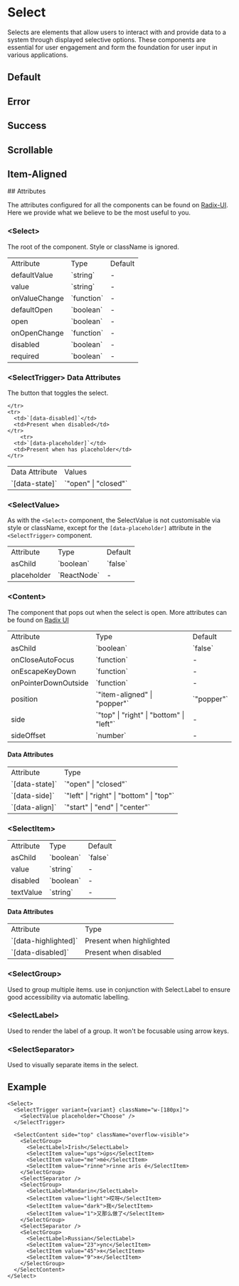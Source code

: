 

<Meta of={SelectStories} />

# Select

Selects are elements that allow users to interact with and provide data to a system through displayed selective options. These components are essential for user engagement and form the foundation for user input in various applications.

## Default

<Canvas of={SelectStories.Default} />

## Error

<Canvas of={SelectStories.Error} />

## Success

<Canvas of={SelectStories.Success} />

## Scrollable

<Canvas of={SelectStories.Long} />

## Item-Aligned

<Canvas of={SelectStories.ItemAligned} />
## Attributes

The attributes configured for all the components can be found on [Radix-UI](https://www.radix-ui.com/primitives/docs/components/select). Here we provide what we believe to be the most useful to you.

### \<Select>

The root of the component. Style or className is ignored.

<table>
  <tbody>
    <tr>
      <td>Attribute</td>
      <td>Type</td>
      <td>Default</td>
    </tr>
    <tr>
      <td>defaultValue</td>
      <td>`string`</td>
      <td>-</td>
    </tr>
    <tr>
      <td>value</td>
      <td>`string`</td>
      <td>-</td>
    </tr>
    <tr>
      <td>onValueChange</td>
      <td>`function`</td>
      <td>-</td>
    </tr>
    <tr>
      <td>defaultOpen</td>
      <td>`boolean`</td>
      <td>-</td>
    </tr>
    <tr>
      <td>open</td>
      <td>`boolean`</td>
      <td>-</td>
    </tr>
    <tr>
      <td>onOpenChange</td>
      <td>`function`</td>
      <td>-</td>
    </tr>
    <tr>
      <td>disabled</td>
      <td>`boolean`</td>
      <td>-</td>
    </tr>
    <tr>
      <td>required</td>
      <td>`boolean`</td>
      <td>-</td>
    </tr>
  </tbody>
</table>

### \<SelectTrigger> Data Attributes

The button that toggles the select.

<table>
  <tbody>
    <tr>
      <td>Data Attribute</td>
      <td>Values</td>
    </tr>
    <tr>
      <td>`[data-state]`</td>
      <td>`"open" | "closed"`</td>

    </tr>
    <tr>
      <td>`[data-disabled]`</td>
      <td>Present when disabled</td>
    </tr>
        <tr>
      <td>`[data-placeholder]`</td>
      <td>Present when has placeholder</td>
    </tr>

  </tbody>
</table>

### \<SelectValue>

As with the `<Select>` component, the SelectValue is not customisable via style or className, except for the `[data-placeholder]` attribute in the `<SelectTrigger>` component.

<table>
  <tbody>
    <tr>
      <td>Attribute</td>
      <td>Type</td>
      <td>Default</td>
    </tr>
    <tr>
      <td>asChild</td>
      <td>`boolean`</td>
      <td>`false`</td>
    </tr>
    <tr>
      <td>placeholder</td>
      <td>`ReactNode`</td>
      <td>-</td>
    </tr>

  </tbody>
</table>

### \<Content>

The component that pops out when the select is open. More attributes can be found on [Radix UI](https://www.radix-ui.com/primitives/docs/components/select)

<table>
  <tbody>
    <tr>
      <td>Attribute</td>
      <td>Type</td>
      <td>Default</td>
    </tr>
    <tr>
      <td>asChild</td>
      <td>`boolean`</td>
      <td>`false`</td>
    </tr>
    <tr>
      <td>onCloseAutoFocus</td>
      <td>`function`</td>
      <td>-</td>
    </tr>
    <tr>
      <td>onEscapeKeyDown</td>
      <td>`function`</td>
      <td>-</td>
    </tr>
    <tr>
      <td>onPointerDownOutside</td>
      <td>`function`</td>
      <td>-</td>
    </tr>
    <tr>
      <td>position</td>
      <td>`"item-aligned" | "popper"`</td>
      <td>`"popper"`</td>
    </tr>
    <tr>
      <td>side</td>
      <td>`"top" | "right" | "bottom" | "left"`</td>
      <td>-</td>
    </tr>
    <tr>
      <td>sideOffset</td>
      <td>`number`</td>
      <td>-</td>
    </tr>
  </tbody>
</table>

#### **Data Attributes**

<table>
  <tbody>
    <tr>
      <td>Attribute</td>
      <td>Type</td>
    </tr>
    <tr>
      <td>`[data-state]`</td>
      <td>`"open" | "closed"`</td>
    </tr>
    <tr>
      <td>`[data-side]`</td>
      <td>`"left" | "right" | "bottom" | "top"`</td>
    </tr>
    <tr>
      <td>`[data-align]`</td>
      <td>`"start" | "end" | "center"`</td>
    </tr>
  </tbody>
</table>

### \<SelectItem>

<table>
  <tbody>
    <tr>
      <td>Attribute</td>
      <td>Type</td>
      <td>Default</td>
    </tr>
    <tr>
      <td>asChild</td>
      <td>`boolean`</td>
      <td>`false`</td>
    </tr>
    <tr>
      <td>value</td>
      <td>`string`</td>
      <td>-</td>
    </tr>
    <tr>
      <td>disabled</td>
      <td>`boolean`</td>
      <td>-</td>
    </tr>
    <tr>
      <td>textValue</td>
      <td>`string`</td>
      <td>-</td>
    </tr>
  </tbody>
</table>

#### **Data Attributes**

<table>
  <tbody>
    <tr>
      <td>Attribute</td>
      <td>Type</td>
    </tr>
    <tr>
      <td>`[data-highlighted]`</td>
      <td>Present when highlighted</td>
    </tr>
    <tr>
      <td>`[data-disabled]`</td>
      <td>Present when disabled</td>
    </tr>
  </tbody>
</table>

### \<SelectGroup>

Used to group multiple items. use in conjunction with Select.Label to ensure good accessibility via automatic labelling.

### \<SelectLabel>

Used to render the label of a group. It won't be focusable using arrow keys.

### \<SelectSeparator>

Used to visually separate items in the select.

## Example

```tsx
<Select>
  <SelectTrigger variant={variant} className="w-[180px]">
    <SelectValue placeholder="Choose" />
  </SelectTrigger>

  <SelectContent side="top" className="overflow-visible">
    <SelectGroup>
      <SelectLabel>Irish</SelectLabel>
      <SelectItem value="ups">úps</SelectItem>
      <SelectItem value="me">mé</SelectItem>
      <SelectItem value="rinne">rinne arís é</SelectItem>
    </SelectGroup>
    <SelectSeparator />
    <SelectGroup>
      <SelectLabel>Mandarin</SelectLabel>
      <SelectItem value="light">哎呀</SelectItem>
      <SelectItem value="dark">我</SelectItem>
      <SelectItem value="1">又那么做了</SelectItem>
    </SelectGroup>
    <SelectSeparator />
    <SelectGroup>
      <SelectLabel>Russian</SelectLabel>
      <SelectItem value="23">упс</SelectItem>
      <SelectItem value="45">я</SelectItem>
      <SelectItem value="9">я</SelectItem>
    </SelectGroup>
  </SelectContent>
</Select>
```
